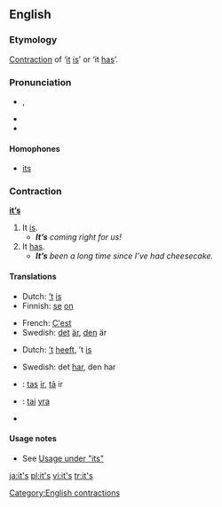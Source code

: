==English==

===Etymology===
[[Contraction]] of ‘[[it]] [[is]]’ or ‘it [[has]]’.

===Pronunciation===
* {{IPA|/ɪts/}}, {{SAMPA|/Its/}}
* {{audio|en-us-it's.ogg|Audio (US)}}
* {{rhymes|ɪts}}

====Homophones====
* [[its]]

===Contraction===
'''[[it]][[’s]]'''

# It [[is]].
#* '''''It’s''' coming right for us!''
# It [[has]].
#* '''''It’s''' been a long time since I’ve had cheesecake.''

====Translations====
{{trans-top|it is}}
*Dutch: [[’t]] [[is]]
*Finnish: [[se]] [[on]]
{{trans-mid}}
*French: [[C'est]]
*Swedish: [[det]] [[är]], [[den]] är
{{trans-bottom}}

{{trans-top|it has}}
*Dutch: [[’t]] [[heeft]], ’t [[is]]
{{trans-mid}}
*Swedish: det [[har]], den har
{{trans-bottom}}

{{checktrans}}
{{trans-top|Translations to be checked}}
*{{ttbc|Latvian}}: [[tas]] [[ir]], [[tā]] ir
*{{ttbc|Lithuanian}}: [[tai]] [[yra]]
{{trans-mid}}
*{{ttbc|Swedish}}
{{trans-bottom}}

====Usage notes====
*See [[its#Usage|Usage under "its"]]

[[Category:English contractions]]

[[ja:it's]]
[[pl:it's]]
[[vi:it's]]
[[tr:it's]]